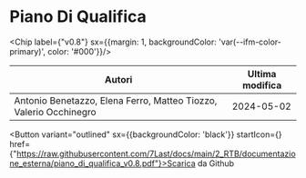 

# Piano Di Qualifica

<Chip label={"v0.8"} sx={{margin: 1, backgroundColor: 'var(--ifm-color-primary)', color: '#000'}}/>



|                              Autori                             |Ultima modifica|
|-----------------------------------------------------------------|---------------|
|Antonio Benetazzo, Elena Ferro, Matteo Tiozzo, Valerio Occhinegro|   2024-05-02  |

<Button variant="outlined" sx={{backgroundColor: 'black'}} startIcon={<GithubIcon />} href={"https://raw.githubusercontent.com/7Last/docs/main/2_RTB/documentazione_esterna/piano_di_qualifica_v0.8.pdf"}>Scarica da Github</Button>